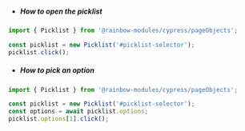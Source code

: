 -   ##### How to open the picklist

```js
import { Picklist } from '@rainbow-modules/cypress/pageObjects';

const picklist = new Picklist('#picklist-selector');
picklist.click();
```

-   ##### How to pick an option

```js
import { Picklist } from '@rainbow-modules/cypress/pageObjects';

const picklist = new Picklist('#picklist-selector');
const options = await picklist.options;
picklist.options[1].click();
```
